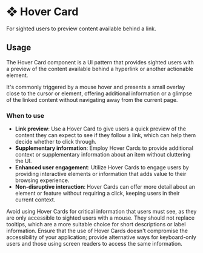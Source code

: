 # ❖ Hover Card

For sighted users to preview content available behind a link.


## Usage

The Hover Card component is a UI pattern that provides sighted users with a preview of the content available behind a hyperlink or another actionable element. 

It's commonly triggered by a mouse hover and presents a small overlay close to the cursor or element, offering additional information or a glimpse of the linked content without navigating away from the current page.

### When to use
- **Link preview**: Use a Hover Card to give users a quick preview of the content they can expect to see if they follow a link, which can help them decide whether to click through.
- **Supplementary information**: Employ Hover Cards to provide additional context or supplementary information about an item without cluttering the UI.
- **Enhanced user engagement**: Utilize Hover Cards to engage users by providing interactive elements or information that adds value to their browsing experience.
- **Non-disruptive interaction**: Hover Cards can offer more detail about an element or feature without requiring a click, keeping users in their current context.

Avoid using Hover Cards for critical information that users must see, as they are only accessible to sighted users with a mouse. They should not replace tooltips, which are a more suitable choice for short descriptions or label information. Ensure that the use of Hover Cards doesn't compromise the accessibility of your application; provide alternative ways for keyboard-only users and those using screen readers to access the same information.